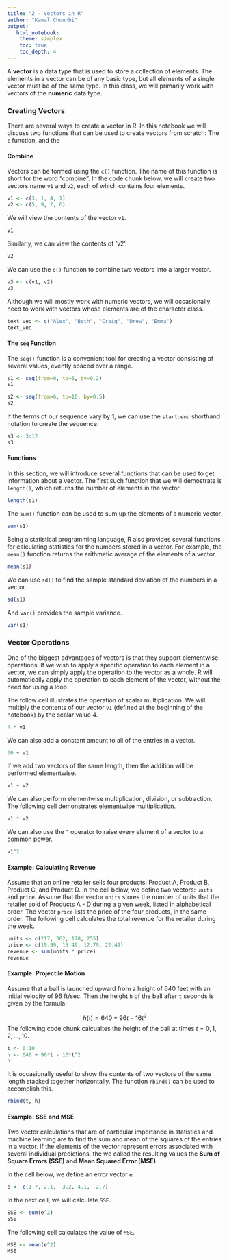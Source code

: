---
title: "2 - Vectors in R"
author: "Kamal Chouhbi"
output:
   html_notebook:
    theme: simplex
    toc: true
    toc_depth: 4
---

A **vector** is a data type that is used to store a collection of elements. The elements in a vector can be of any basic type, but all elements of a single vector must be of the same type. In this class, we will primarily work with vectors of the **numeric** data type. 

### **Creating Vectors**

There are several ways to create a vector in R. In this notebook we will discuss two functions that can be used to create vectors from scratch: The `c` function, and the 

#### **Combine**

Vectors can be formed using the `c()` function. The name of this function is short for the word "combine". In the code chunk below, we will create two vectors name `v1` and `v2`, each of which contains four elements. 


```{r}
v1 <- c(3, 1, 4, 1)
v2 <- c(5, 9, 2, 6)
```

We will view the contents of the vector `v1`.  

```{r}
v1
```

Similarly, we can view the contents of 'v2'. 

```{r}
v2
```

We can use the `c()` function to combine two vectors into a larger vector.

```{r}
v3 <- c(v1, v2)
v3
```

Although we will mostly work with numeric vectors, we will occasionally need to work with vectors whose elements are of the character class. 

```{r}
text_vec <- c("Alex", "Beth", "Craig", "Drew", "Emma")
text_vec
```

#### **The `seq` Function**

The `seq()` function is a convenient tool for creating a vector consisting of several values, evently spaced over a range. 

```{r}
s1 <- seq(from=0, to=5, by=0.2)
s1
```

```{r}
s2 <- seq(from=6, to=10, by=0.5)
s2
```

If the terms of our sequence vary by 1, we can use the `start:end` shorthand notation to create the sequence. 

```{r}
s3 <- 3:12
s3
```


#### **Functions**

In this section, we will introduce several functions that can be used to get information about a vector. The first such function that we will demostrate is `length()`, which returns the number of elements in the vector. 

```{r}
length(s1)
```

The `sum()` function can be used to sum up the elements of a numeric vector. 

```{r}
sum(s1)
```

Being a statistical programming language, R also provides several functions for calculating statistics for the numbers stored in a vector. For example, the `mean()` function returns the arithmetic average of the elements of a vector. 

```{r}
mean(s1)
```

We can use `sd()` to find the sample standard deviation of the numbers in a vector. 

```{r}
sd(s1)
```

And `var()` provides the sample variance.

```{r}
var(s1)
```

### **Vector Operations**

One of the biggest advantages of vectors is that they support elementwise operations. If we wish to apply a specific operation to each element in a vector, we can simply apply the operation to the vector as a whole. R will automatically apply the operation to each element of the vector, without the need for using a loop. 

The follow cell illustrates the operation of scalar multiplication. We will multiply the contents of our vector `v1` (defined at the beginning of the notebook) by the scalar value 4. 

```{r}
4 * v1
```

We can also add a constant amount to all of the entries in a vector. 

```{r}
30 + v1
```


If we add two vectors of the same length, then the addition will be performed elementwise. 

```{r}
v1 + v2
```

We can also perform elementwise multiplication, division, or subtraction. The following cell demonstrates elementwise multiplication.

```{r}
v1 * v2
```

We can also use the `^` operator to raise every element of a vector to a common power. 

```{r}
v1^2
```


#### **Example: Calculating Revenue**

Assume that an online retailer sells four products: Product A, Product B, Product C, and Product D. In the cell below, we define two vectors: `units` and `price`. Assume that the vector `units` stores the number of units that the retailer sold of Products A - D during a given week, listed in alphabetical order. The vector `price` lists the price of the four products, in the same order. The following cell calculates the total revenue for the retailer during the week. 

```{r}
units <- c(217, 362, 178, 255)
price <- c(19.99, 15.49, 12.79, 22.49)
revenue <- sum(units * price)
revenue
```

#### **Example: Projectile Motion**

Assume that a ball is launched upward from a height of 640 feet with an initial velocity of 96 ft/sec. Then the height `h` of the ball after `t` seconds is given by the formula: 

$$h(t) = 640 + 96 t - 16 t^2$$
The following code chunk calcualtes the height of the ball at times $t = 0, 1, 2, ..., 10$. 


```{r}
t <- 0:10
h <- 640 + 96*t - 16*t^2
h
```

It is occasionally useful to show the contents of two vectors of the same length stacked together horizontally. The function `rbind()` can be used to accomplish this. 

```{r}
rbind(t, h)
```

#### **Example: SSE and MSE**

Two vector calculations that are of particular importance in statistics and machine learning are to find the sum and mean of the squares of the entries in a vector. If the elements of the vector represent errors associated with several individual predictions, the we called the resulting values the **Sum of Square Errors (SSE)** and **Mean Squared Error (MSE)**. 

In the cell below, we define an error vector `e`.

```{r}
e <- c(1.7, 2.1, -3.2, 4.1, -2.7)
```

In the next cell, we will calculate `SSE`. 

```{r}
SSE <- sum(e^2)
SSE
```

The following cell calculates the value of `MSE`. 

```{r}
MSE <- mean(e^2)
MSE
```
